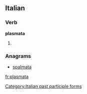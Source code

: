 ==Italian==

===Verb===
'''plasmata'''

# {{feminine of|plasmato|lang=it}}

===Anagrams===
* [[spalmata#Italian|spalmata]]
[[Category:Italian past participle forms]]

[[fr:plasmata]]